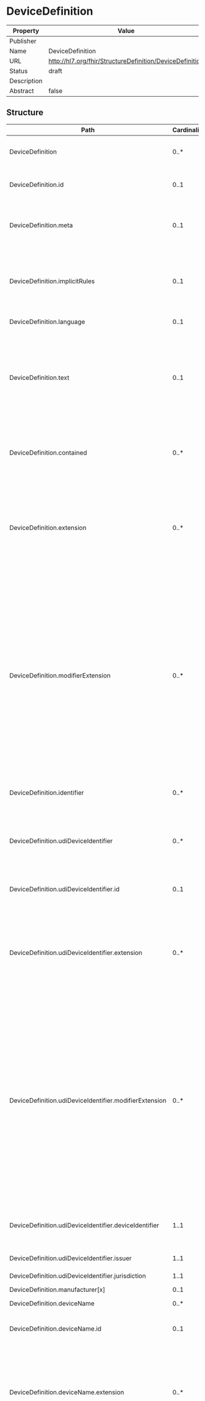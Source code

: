 
  # DeviceDefinition

  
|Property|Value|
|---|---|
|Publisher||
|Name|DeviceDefinition|
|URL|http://hl7.org/fhir/StructureDefinition/DeviceDefinition|
|Status|draft|
|Description||
|Abstract|false|

   ## Structure

   | Path | Cardinality | Type | Description
  | ---- | ----------- | ---- | -------  
 | DeviceDefinition | 0..* | DeviceDefinition | The characteristics, operational status and capabilities of a medical-related component of a medical device. 
 | DeviceDefinition.id | 0..1 | http://hl7.org/fhirpath/System.String | The logical id of the resource, as used in the URL for the resource. Once assigned, this value never changes. 
 | DeviceDefinition.meta | 0..1 | Meta | The metadata about the resource. This is content that is maintained by the infrastructure. Changes to the content might not always be associated with version changes to the resource. 
 | DeviceDefinition.implicitRules | 0..1 | uri | A reference to a set of rules that were followed when the resource was constructed, and which must be understood when processing the content. Often, this is a reference to an implementation guide that defines the special rules along with other profiles etc. 
 | DeviceDefinition.language | 0..1 | code | The base language in which the resource is written. 
 | DeviceDefinition.text | 0..1 | Narrative | A human-readable narrative that contains a summary of the resource and can be used to represent the content of the resource to a human. The narrative need not encode all the structured data, but is required to contain sufficient detail to make it "clinically safe" for a human to just read the narrative. Resource definitions may define what content should be represented in the narrative to ensure clinical safety. 
 | DeviceDefinition.contained | 0..* | Resource | These resources do not have an independent existence apart from the resource that contains them - they cannot be identified independently, and nor can they have their own independent transaction scope. 
 | DeviceDefinition.extension | 0..* | Extension | May be used to represent additional information that is not part of the basic definition of the resource. To make the use of extensions safe and manageable, there is a strict set of governance  applied to the definition and use of extensions. Though any implementer can define an extension, there is a set of requirements that SHALL be met as part of the definition of the extension. 
 | DeviceDefinition.modifierExtension | 0..* | Extension | May be used to represent additional information that is not part of the basic definition of the resource and that modifies the understanding of the element that contains it and/or the understanding of the containing element's descendants. Usually modifier elements provide negation or qualification. To make the use of extensions safe and manageable, there is a strict set of governance applied to the definition and use of extensions. Though any implementer is allowed to define an extension, there is a set of requirements that SHALL be met as part of the definition of the extension. Applications processing a resource are required to check for modifier extensions.Modifier extensions SHALL NOT change the meaning of any elements on Resource or DomainResource (including cannot change the meaning of modifierExtension itself). 
 | DeviceDefinition.identifier | 0..* | Identifier | Unique instance identifiers assigned to a device by the software, manufacturers, other organizations or owners. For example: handle ID. 
 | DeviceDefinition.udiDeviceIdentifier | 0..* | BackboneElement | Unique device identifier (UDI) assigned to device label or package.  Note that the Device may include multiple udiCarriers as it either may include just the udiCarrier for the jurisdiction it is sold, or for multiple jurisdictions it could have been sold. 
 | DeviceDefinition.udiDeviceIdentifier.id | 0..1 | http://hl7.org/fhirpath/System.String | Unique id for the element within a resource (for internal references). This may be any string value that does not contain spaces. 
 | DeviceDefinition.udiDeviceIdentifier.extension | 0..* | Extension | May be used to represent additional information that is not part of the basic definition of the element. To make the use of extensions safe and manageable, there is a strict set of governance  applied to the definition and use of extensions. Though any implementer can define an extension, there is a set of requirements that SHALL be met as part of the definition of the extension. 
 | DeviceDefinition.udiDeviceIdentifier.modifierExtension | 0..* | Extension | May be used to represent additional information that is not part of the basic definition of the element and that modifies the understanding of the element in which it is contained and/or the understanding of the containing element's descendants. Usually modifier elements provide negation or qualification. To make the use of extensions safe and manageable, there is a strict set of governance applied to the definition and use of extensions. Though any implementer can define an extension, there is a set of requirements that SHALL be met as part of the definition of the extension. Applications processing a resource are required to check for modifier extensions.Modifier extensions SHALL NOT change the meaning of any elements on Resource or DomainResource (including cannot change the meaning of modifierExtension itself). 
 | DeviceDefinition.udiDeviceIdentifier.deviceIdentifier | 1..1 | string | The identifier that is to be associated with every Device that references this DeviceDefintiion for the issuer and jurisdication porvided in the DeviceDefinition.udiDeviceIdentifier. 
 | DeviceDefinition.udiDeviceIdentifier.issuer | 1..1 | uri | The organization that assigns the identifier algorithm. 
 | DeviceDefinition.udiDeviceIdentifier.jurisdiction | 1..1 | uri | The jurisdiction to which the deviceIdentifier applies. 
 | DeviceDefinition.manufacturer[x] | 0..1 | string | A name of the manufacturer. 
 | DeviceDefinition.deviceName | 0..* | BackboneElement | A name given to the device to identify it. 
 | DeviceDefinition.deviceName.id | 0..1 | http://hl7.org/fhirpath/System.String | Unique id for the element within a resource (for internal references). This may be any string value that does not contain spaces. 
 | DeviceDefinition.deviceName.extension | 0..* | Extension | May be used to represent additional information that is not part of the basic definition of the element. To make the use of extensions safe and manageable, there is a strict set of governance  applied to the definition and use of extensions. Though any implementer can define an extension, there is a set of requirements that SHALL be met as part of the definition of the extension. 
 | DeviceDefinition.deviceName.modifierExtension | 0..* | Extension | May be used to represent additional information that is not part of the basic definition of the element and that modifies the understanding of the element in which it is contained and/or the understanding of the containing element's descendants. Usually modifier elements provide negation or qualification. To make the use of extensions safe and manageable, there is a strict set of governance applied to the definition and use of extensions. Though any implementer can define an extension, there is a set of requirements that SHALL be met as part of the definition of the extension. Applications processing a resource are required to check for modifier extensions.Modifier extensions SHALL NOT change the meaning of any elements on Resource or DomainResource (including cannot change the meaning of modifierExtension itself). 
 | DeviceDefinition.deviceName.name | 1..1 | string | The name of the device. 
 | DeviceDefinition.deviceName.type | 1..1 | code | The type of deviceName.UDILabelName / UserFriendlyName / PatientReportedName / ManufactureDeviceName / ModelName. 
 | DeviceDefinition.modelNumber | 0..1 | string | The model number for the device. 
 | DeviceDefinition.type | 0..1 | CodeableConcept | What kind of device or device system this is. 
 | DeviceDefinition.specialization | 0..* | BackboneElement | The capabilities supported on a  device, the standards to which the device conforms for a particular purpose, and used for the communication. 
 | DeviceDefinition.specialization.id | 0..1 | http://hl7.org/fhirpath/System.String | Unique id for the element within a resource (for internal references). This may be any string value that does not contain spaces. 
 | DeviceDefinition.specialization.extension | 0..* | Extension | May be used to represent additional information that is not part of the basic definition of the element. To make the use of extensions safe and manageable, there is a strict set of governance  applied to the definition and use of extensions. Though any implementer can define an extension, there is a set of requirements that SHALL be met as part of the definition of the extension. 
 | DeviceDefinition.specialization.modifierExtension | 0..* | Extension | May be used to represent additional information that is not part of the basic definition of the element and that modifies the understanding of the element in which it is contained and/or the understanding of the containing element's descendants. Usually modifier elements provide negation or qualification. To make the use of extensions safe and manageable, there is a strict set of governance applied to the definition and use of extensions. Though any implementer can define an extension, there is a set of requirements that SHALL be met as part of the definition of the extension. Applications processing a resource are required to check for modifier extensions.Modifier extensions SHALL NOT change the meaning of any elements on Resource or DomainResource (including cannot change the meaning of modifierExtension itself). 
 | DeviceDefinition.specialization.systemType | 1..1 | string | The standard that is used to operate and communicate. 
 | DeviceDefinition.specialization.version | 0..1 | string | The version of the standard that is used to operate and communicate. 
 | DeviceDefinition.version | 0..* | string | The available versions of the device, e.g., software versions. 
 | DeviceDefinition.safety | 0..* | CodeableConcept | Safety characteristics of the device. 
 | DeviceDefinition.shelfLifeStorage | 0..* | ProductShelfLife | Shelf Life and storage information. 
 | DeviceDefinition.physicalCharacteristics | 0..1 | ProdCharacteristic | Dimensions, color etc. 
 | DeviceDefinition.languageCode | 0..* | CodeableConcept | Language code for the human-readable text strings produced by the device (all supported). 
 | DeviceDefinition.capability | 0..* | BackboneElement | Device capabilities. 
 | DeviceDefinition.capability.id | 0..1 | http://hl7.org/fhirpath/System.String | Unique id for the element within a resource (for internal references). This may be any string value that does not contain spaces. 
 | DeviceDefinition.capability.extension | 0..* | Extension | May be used to represent additional information that is not part of the basic definition of the element. To make the use of extensions safe and manageable, there is a strict set of governance  applied to the definition and use of extensions. Though any implementer can define an extension, there is a set of requirements that SHALL be met as part of the definition of the extension. 
 | DeviceDefinition.capability.modifierExtension | 0..* | Extension | May be used to represent additional information that is not part of the basic definition of the element and that modifies the understanding of the element in which it is contained and/or the understanding of the containing element's descendants. Usually modifier elements provide negation or qualification. To make the use of extensions safe and manageable, there is a strict set of governance applied to the definition and use of extensions. Though any implementer can define an extension, there is a set of requirements that SHALL be met as part of the definition of the extension. Applications processing a resource are required to check for modifier extensions.Modifier extensions SHALL NOT change the meaning of any elements on Resource or DomainResource (including cannot change the meaning of modifierExtension itself). 
 | DeviceDefinition.capability.type | 1..1 | CodeableConcept | Type of capability. 
 | DeviceDefinition.capability.description | 0..* | CodeableConcept | Description of capability. 
 | DeviceDefinition.property | 0..* | BackboneElement | The actual configuration settings of a device as it actually operates, e.g., regulation status, time properties. 
 | DeviceDefinition.property.id | 0..1 | http://hl7.org/fhirpath/System.String | Unique id for the element within a resource (for internal references). This may be any string value that does not contain spaces. 
 | DeviceDefinition.property.extension | 0..* | Extension | May be used to represent additional information that is not part of the basic definition of the element. To make the use of extensions safe and manageable, there is a strict set of governance  applied to the definition and use of extensions. Though any implementer can define an extension, there is a set of requirements that SHALL be met as part of the definition of the extension. 
 | DeviceDefinition.property.modifierExtension | 0..* | Extension | May be used to represent additional information that is not part of the basic definition of the element and that modifies the understanding of the element in which it is contained and/or the understanding of the containing element's descendants. Usually modifier elements provide negation or qualification. To make the use of extensions safe and manageable, there is a strict set of governance applied to the definition and use of extensions. Though any implementer can define an extension, there is a set of requirements that SHALL be met as part of the definition of the extension. Applications processing a resource are required to check for modifier extensions.Modifier extensions SHALL NOT change the meaning of any elements on Resource or DomainResource (including cannot change the meaning of modifierExtension itself). 
 | DeviceDefinition.property.type | 1..1 | CodeableConcept | Code that specifies the property DeviceDefinitionPropetyCode (Extensible). 
 | DeviceDefinition.property.valueQuantity | 0..* | Quantity | Property value as a quantity. 
 | DeviceDefinition.property.valueCode | 0..* | CodeableConcept | Property value as a code, e.g., NTP4 (synced to NTP). 
 | DeviceDefinition.owner | 0..1 | Reference | An organization that is responsible for the provision and ongoing maintenance of the device. 
 | DeviceDefinition.contact | 0..* | ContactPoint | Contact details for an organization or a particular human that is responsible for the device. 
 | DeviceDefinition.url | 0..1 | uri | A network address on which the device may be contacted directly. 
 | DeviceDefinition.onlineInformation | 0..1 | uri | Access to on-line information about the device. 
 | DeviceDefinition.note | 0..* | Annotation | Descriptive information, usage information or implantation information that is not captured in an existing element. 
 | DeviceDefinition.quantity | 0..1 | Quantity | The quantity of the device present in the packaging (e.g. the number of devices present in a pack, or the number of devices in the same package of the medicinal product). 
 | DeviceDefinition.parentDevice | 0..1 | Reference | The parent device it can be part of. 
 | DeviceDefinition.material | 0..* | BackboneElement | A substance used to create the material(s) of which the device is made. 
 | DeviceDefinition.material.id | 0..1 | http://hl7.org/fhirpath/System.String | Unique id for the element within a resource (for internal references). This may be any string value that does not contain spaces. 
 | DeviceDefinition.material.extension | 0..* | Extension | May be used to represent additional information that is not part of the basic definition of the element. To make the use of extensions safe and manageable, there is a strict set of governance  applied to the definition and use of extensions. Though any implementer can define an extension, there is a set of requirements that SHALL be met as part of the definition of the extension. 
 | DeviceDefinition.material.modifierExtension | 0..* | Extension | May be used to represent additional information that is not part of the basic definition of the element and that modifies the understanding of the element in which it is contained and/or the understanding of the containing element's descendants. Usually modifier elements provide negation or qualification. To make the use of extensions safe and manageable, there is a strict set of governance applied to the definition and use of extensions. Though any implementer can define an extension, there is a set of requirements that SHALL be met as part of the definition of the extension. Applications processing a resource are required to check for modifier extensions.Modifier extensions SHALL NOT change the meaning of any elements on Resource or DomainResource (including cannot change the meaning of modifierExtension itself). 
 | DeviceDefinition.material.substance | 1..1 | CodeableConcept | The substance. 
 | DeviceDefinition.material.alternate | 0..1 | boolean | Indicates an alternative material of the device. 
 | DeviceDefinition.material.allergenicIndicator | 0..1 | boolean | Whether the substance is a known or suspected allergen. 

 ## Search Parameters

   | Name | Type | Description  | Expression 
    | ---- | ---- | ------- | ------  
 | _text | string | Search on the narrative of the resource |   
 | _content | string | Search on the entire content of the resource |   
 | _id | token | Logical id of this artifact | Resource.id  
 | _lastUpdated | date | When the resource version last changed | Resource.meta.lastUpdated  
 | _profile | uri | Profiles this resource claims to conform to | Resource.meta.profile  
 | _query | token | A custom search profile that describes a specific defined query operation |   
 | _security | token | Security Labels applied to this resource | Resource.meta.security  
 | _source | uri | Identifies where the resource comes from | Resource.meta.source  
 | _tag | token | Tags applied to this resource | Resource.meta.tag  
 | identifier | token | The identifier of the component | DeviceDefinition.identifier  
 | parent | reference | The parent DeviceDefinition resource | DeviceDefinition.parentDevice  
 | type | token | The device component type | DeviceDefinition.type  
 | _iguhealth-version-seq | number | The version sequence of the resource | Resource.meta.extension.where(url='https://iguhealth.app/version-sequence').value  
 | _iguhealth-author | reference | The author of the resource | Resource.meta.extension.where(url='https://iguhealth.app/author').value  


